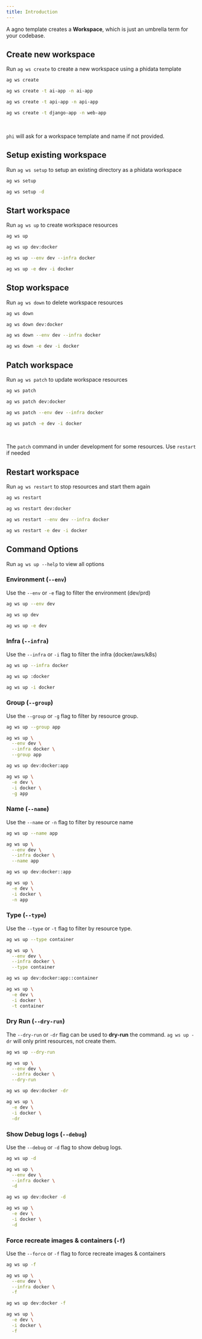 ```yaml
---
title: Introduction
---
```


A agno template creates a **Workspace**, which is just an umbrella term for your codebase.

## Create new workspace

Run `ag ws create` to create a new workspace using a phidata template

<CodeGroup>

```bash Create Workspace
ag ws create
```

```bash Create AI App
ag ws create -t ai-app -n ai-app
```

```bash Create AI Api
ag ws create -t api-app -n api-app
```

```bash Create Django App
ag ws create -t django-app -n web-app
```

</CodeGroup>

<br />

<Note>

`phi` will ask for a workspace template and name if not provided.

</Note>

## Setup existing workspace

Run `ag ws setup` to setup an existing directory as a phidata workspace

<CodeGroup>

```bash terminal
ag ws setup
```

```bash with debug logs
ag ws setup -d
```

</CodeGroup>

## Start workspace

Run `ag ws up` to create workspace resources

<CodeGroup>

```bash terminal
ag ws up
```

```bash shorthand
ag ws up dev:docker
```

```bash full options
ag ws up --env dev --infra docker
```

```bash short options
ag ws up -e dev -i docker
```

</CodeGroup>

## Stop workspace

Run `ag ws down` to delete workspace resources

<CodeGroup>

```bash terminal
ag ws down
```

```bash shorthand
ag ws down dev:docker
```

```bash full options
ag ws down --env dev --infra docker
```

```bash short options
ag ws down -e dev -i docker
```

</CodeGroup>

## Patch workspace

Run `ag ws patch` to update workspace resources

<CodeGroup>

```bash terminal
ag ws patch
```

```bash shorthand
ag ws patch dev:docker
```

```bash full options
ag ws patch --env dev --infra docker
```

```bash short options
ag ws patch -e dev -i docker
```

</CodeGroup>

<br />

<Note>

The `patch` command in under development for some resources. Use `restart` if needed

</Note>

## Restart workspace

Run `ag ws restart` to stop resources and start them again

<CodeGroup>

```bash terminal
ag ws restart
```

```bash shorthand
ag ws restart dev:docker
```

```bash full options
ag ws restart --env dev --infra docker
```

```bash short options
ag ws restart -e dev -i docker
```

</CodeGroup>

## Command Options

<Note>Run `ag ws up --help` to view all options</Note>

### Environment (`--env`)

Use the `--env` or `-e` flag to filter the environment (dev/prd)

<CodeGroup>

```bash flag
ag ws up --env dev
```

```bash shorthand
ag ws up dev
```

```bash short options
ag ws up -e dev
```

</CodeGroup>

### Infra (`--infra`)

Use the `--infra` or `-i` flag to filter the infra (docker/aws/k8s)

<CodeGroup>

```bash flag
ag ws up --infra docker
```

```bash shorthand
ag ws up :docker
```

```bash short options
ag ws up -i docker
```

</CodeGroup>

### Group (`--group`)

Use the `--group` or `-g` flag to filter by resource group.

<CodeGroup>

```bash flag
ag ws up --group app
```

```bash full options
ag ws up \
  --env dev \
  --infra docker \
  --group app
```

```bash shorthand
ag ws up dev:docker:app
```

```bash short options
ag ws up \
  -e dev \
  -i docker \
  -g app
```

</CodeGroup>

### Name (`--name`)

Use the `--name` or `-n` flag to filter by resource name

<CodeGroup>

```bash flag
ag ws up --name app
```

```bash full options
ag ws up \
  --env dev \
  --infra docker \
  --name app
```

```bash shorthand
ag ws up dev:docker::app
```

```bash short options
ag ws up \
  -e dev \
  -i docker \
  -n app
```

</CodeGroup>

### Type (`--type`)

Use the `--type` or `-t` flag to filter by resource type.

<CodeGroup>

```bash flag
ag ws up --type container
```

```bash full options
ag ws up \
  --env dev \
  --infra docker \
  --type container
```

```bash shorthand
ag ws up dev:docker:app::container
```

```bash short options
ag ws up \
  -e dev \
  -i docker \
  -t container
```

</CodeGroup>

### Dry Run (`--dry-run`)

The `--dry-run` or `-dr` flag can be used to **dry-run** the command. `ag ws up -dr` will only print resources, not create them.

<CodeGroup>

```bash flag
ag ws up --dry-run
```

```bash full options
ag ws up \
  --env dev \
  --infra docker \
  --dry-run
```

```bash shorthand
ag ws up dev:docker -dr
```

```bash short options
ag ws up \
  -e dev \
  -i docker \
  -dr
```

</CodeGroup>

### Show Debug logs (`--debug`)

Use the `--debug` or `-d` flag to show debug logs.

<CodeGroup>

```bash flag
ag ws up -d
```

```bash full options
ag ws up \
  --env dev \
  --infra docker \
  -d
```

```bash shorthand
ag ws up dev:docker -d
```

```bash short options
ag ws up \
  -e dev \
  -i docker \
  -d
```

</CodeGroup>

### Force recreate images & containers (`-f`)

Use the `--force` or `-f` flag to force recreate images & containers

<CodeGroup>

```bash flag
ag ws up -f
```

```bash full options
ag ws up \
  --env dev \
  --infra docker \
  -f
```

```bash shorthand
ag ws up dev:docker -f
```

```bash short options
ag ws up \
  -e dev \
  -i docker \
  -f
```

</CodeGroup>

